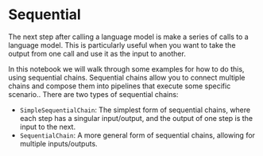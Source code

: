 # Sequential

<!-- WARNING: THIS FILE WAS AUTOGENERATED! DO NOT EDIT! Instead, edit the notebook w/the location & name as this file. -->

The next step after calling a language model is make a series of calls to a language model. This is particularly useful when you want to take the output from one call and use it as the input to another.

In this notebook we will walk through some examples for how to do this, using sequential chains. Sequential chains allow you to connect multiple chains and compose them into pipelines that execute some specific scenario.. There are two types of sequential chains:

- `SimpleSequentialChain`: The simplest form of sequential chains, where each step has a singular input/output, and the output of one step is the input to the next.
- `SequentialChain`: A more general form of sequential chains, allowing for multiple inputs/outputs.


<Example/>
